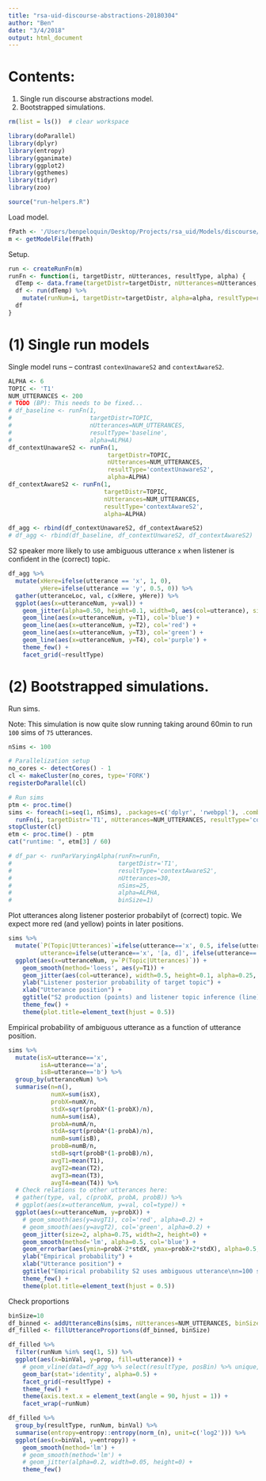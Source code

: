 ```yaml
---
title: "rsa-uid-discourse-abstractions-20180304"
author: "Ben"
date: "3/4/2018"
output: html_document
---
```


# Contents:

(1) Single run discourse abstractions model.
(2) Bootstrapped simulations.


```r
rm(list = ls())  # clear workspace

library(doParallel)
library(dplyr)
library(entropy)
library(gganimate)
library(ggplot2)
library(ggthemes)
library(tidyr)
library(zoo)

source("run-helpers.R")
```

Load model.
```r
fPath <- '/Users/benpeloquin/Desktop/Projects/rsa_uid/Models/discourse/rsa-uid-discourse-abstractions-conjugate-updates-20180314.wppl'
m <- getModelFile(fPath)
```

Setup.
```r
run <- createRunFn(m)
runFn <- function(i, targetDistr, nUtterances, resultType, alpha) {
  dTemp <- data.frame(targetDistr=targetDistr, nUtterances=nUtterances, resultType=resultType, alpha=alpha)
  df <- run(dTemp) %>%
    mutate(runNum=i, targetDistr=targetDistr, alpha=alpha, resultType=resultType)
  df
}
```

# (1) Single run models

Single model runs -- contrast `contexUnawareS2` and `contextAwareS2`.
```r
ALPHA <- 6
TOPIC <- 'T1'
NUM_UTTERANCES <- 200
# TODO (BP): This needs to be fixed...
# df_baseline <- runFn(1, 
#                      targetDistr=TOPIC, 
#                      nUtterances=NUM_UTTERANCES, 
#                      resultType='baseline', 
#                      alpha=ALPHA)
df_contextUnawareS2 <- runFn(1,
                            targetDistr=TOPIC,
                            nUtterances=NUM_UTTERANCES,
                            resultType='contextUnawareS2',
                            alpha=ALPHA)
df_contextAwareS2 <- runFn(1, 
                           targetDistr=TOPIC, 
                           nUtterances=NUM_UTTERANCES, 
                           resultType='contextAwareS2', 
                           alpha=ALPHA)

df_agg <- rbind(df_contextUnawareS2, df_contextAwareS2)
# df_agg <- rbind(df_baseline, df_contextUnwareS2, df_contextAwareS2)
```


S2 speaker more likely to use ambiguous utterance `x` when listener is confident in the (correct) topic.
```r
df_agg %>%
  mutate(xHere=ifelse(utterance == 'x', 1, 0),
         yHere=ifelse(utterance == 'y', 0.5, 0)) %>%
  gather(utteranceLoc, val, c(xHere, yHere)) %>%
  ggplot(aes(x=utteranceNum, y=val)) +
    geom_jitter(alpha=0.50, height=0.1, width=0, aes(col=utterance), size=2) +
    geom_line(aes(x=utteranceNum, y=T1), col='blue') +
    geom_line(aes(x=utteranceNum, y=T2), col='red') +
    geom_line(aes(x=utteranceNum, y=T3), col='green') +
    geom_line(aes(x=utteranceNum, y=T4), col='purple') +
    theme_few() +
    facet_grid(~resultType)
```


# (2) Bootstrapped simulations.

Run sims.

Note: This simulation is now quite slow running taking around 60min to run `100` sims of `75` utterances.
```r
nSims <- 100

# Parallelization setup
no_cores <- detectCores() - 1
cl <- makeCluster(no_cores, type='FORK')
registerDoParallel(cl)

# Run sims
ptm <- proc.time()
sims <- foreach(i=seq(1, nSims), .packages=c('dplyr', 'rwebppl'), .combine=rbind) %dopar% 
  runFn(i, targetDistr='T1', nUtterances=NUM_UTTERANCES, resultType='contextAwareS2', alpha=ALPHA)
stopCluster(cl)
etm <- proc.time() - ptm
cat("runtime: ", etm[3] / 60)

# df_par <- runParVaryingAlpha(runFn=runFn,
#                              targetDistr='T1',
#                              resultType='contextAwareS2',
#                              nUtterances=30,
#                              nSims=25,
#                              alpha=ALPHA,
#                              binSize=1)
```

Plot utterances along listener posterior probabilyt of (correct) topic. We expect more red (and yellow) points in later positions.
```r
sims %>%
  mutate(`P(Topic|Utterances)`=ifelse(utterance=='x', 0.5, ifelse(utterance=='y', 0.75, 0)),
         utterance=ifelse(utterance=='x', '[a, d]', ifelse(utterance=='y', '[b, c]', utterance))) %>%
  ggplot(aes(x=utteranceNum, y=`P(Topic|Utterances)`)) +
    geom_smooth(method='loess', aes(y=T1)) +
    geom_jitter(aes(col=utterance), width=0.5, height=0.1, alpha=0.25, size=2) +
    ylab("Listener posterior probability of target topic") +
    xlab("Utterance position") +
    ggtitle("S2 production (points) and listener topic inference (line)\nn=100 simulations") +
    theme_few() +
    theme(plot.title=element_text(hjust = 0.5))
```

Empirical probability of ambiguous utterance as a function of utterance position.
```r
sims %>%
  mutate(isX=utterance=='x',
         isA=utterance=='a',
         isB=utterance=='b') %>%
  group_by(utteranceNum) %>%
  summarise(n=n(),
            numX=sum(isX),
            probX=numX/n,
            stdX=sqrt(probX*(1-probX)/n),
            numA=sum(isA),
            probA=numA/n,
            stdA=sqrt(probA*(1-probA)/n),
            numB=sum(isB),
            probB=numB/n,
            stdB=sqrt(probB*(1-probB)/n),
            avgT1=mean(T1),
            avgT2=mean(T2),
            avgT3=mean(T3),
            avgT4=mean(T4)) %>%
  # Check relations to other utterances here:
  # gather(type, val, c(probX, probA, probB)) %>%
  # ggplot(aes(x=utteranceNum, y=val, col=type)) +
  ggplot(aes(x=utteranceNum, y=probX)) +
    # geom_smooth(aes(y=avgT1), col='red', alpha=0.2) +
    # geom_smooth(aes(y=avgT2), col='green', alpha=0.2) +
    geom_jitter(size=2, alpha=0.75, width=2, height=0) +
    geom_smooth(method='lm', alpha=0.5, col='blue') +
    geom_errorbar(aes(ymin=probX-2*stdX, ymax=probX+2*stdX), alpha=0.5, width=0) +
    ylab("Empirical probability") +
    xlab("Utterance position") +
    ggtitle("Empirical probability S2 uses ambiguous utterance\nn=100 simulations") +
    theme_few() +
    theme(plot.title=element_text(hjust = 0.5))
```

Check proportions
```r
binSize=10
df_binned <- addUtteranceBins(sims, nUtterances=NUM_UTTERANCES, binSize=binSize)
df_filled <- fillUtteranceProportions(df_binned, binSize)
```


```r
df_filled %>% 
  filter(runNum %in% seq(1, 5)) %>%
  ggplot(aes(x=binVal, y=prop, fill=utterance)) +
    # geom_vline(data=df_agg %>% select(resultType, posBin) %>% unique, aes(xintercept=posBin), lty=2) +
    geom_bar(stat='identity', alpha=0.5) +
    facet_grid(~resultType) +
    theme_few() +
    theme(axis.text.x = element_text(angle = 90, hjust = 1)) +
    facet_wrap(~runNum)
```


```r
df_filled %>%
  group_by(resultType, runNum, binVal) %>%
  summarise(entropy=entropy::entropy(norm_(n), unit=c('log2'))) %>%
  ggplot(aes(x=binVal, y=entropy)) +
    geom_smooth(method='lm') +
    # geom_smooth(method='lm') +
    # geom_jitter(alpha=0.2, width=0.05, height=0) +
    theme_few()
```

